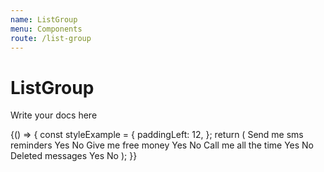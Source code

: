 ```yaml
---
name: ListGroup
menu: Components
route: /list-group
---
```



# ListGroup

Write your docs here

<Playground>
	{() => {
		const styleExample = {
			paddingLeft: 12,
		};
		return (
			<ListGroup>
				<ListGroupItem>
					Send me sms reminders
					<ButtonGroup size="small" name="example-default-1" css={styleExample}>
						<ButtonGroupButton>Yes</ButtonGroupButton>
						<ButtonGroupButton>No</ButtonGroupButton>
					</ButtonGroup>
				</ListGroupItem>
				<ListGroupItem>
					Give me free money
					<ButtonGroup size="small" name="example-default-2" css={styleExample}>
						<ButtonGroupButton>Yes</ButtonGroupButton>
						<ButtonGroupButton>No</ButtonGroupButton>
					</ButtonGroup>
				</ListGroupItem>
				<ListGroupItem>
					Call me all the time
					<ButtonGroup size="small" name="example-default-3" css={styleExample}>
						<ButtonGroupButton>Yes</ButtonGroupButton>
						<ButtonGroupButton>No</ButtonGroupButton>
					</ButtonGroup>
				</ListGroupItem>
				<ListGroupItem>
					Deleted messages
					<ButtonGroup size="small" name="example-default-4" css={styleExample}>
						<ButtonGroupButton>Yes</ButtonGroupButton>
						<ButtonGroupButton>No</ButtonGroupButton>
					</ButtonGroup>
				</ListGroupItem>
			</ListGroup>
		);
	}}
</Playground>

<PropsTable of={ListGroup} />
